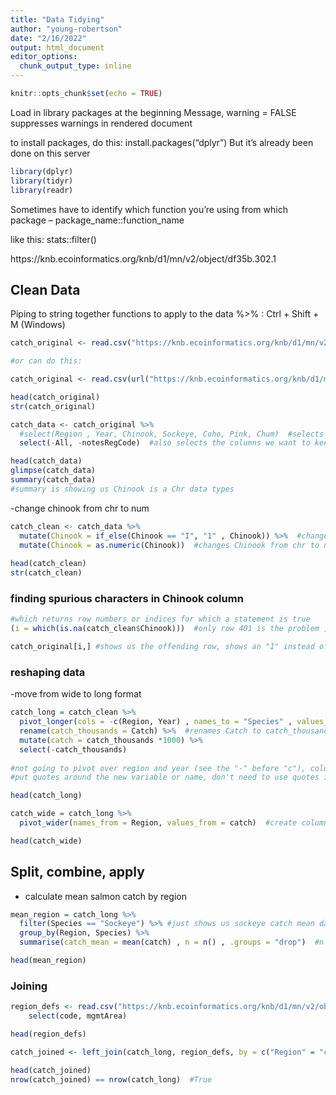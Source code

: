 ```yaml
---
title: "Data Tidying"
author: "young-robertson"
date: "2/16/2022"
output: html_document
editor_options: 
  chunk_output_type: inline
---
```


```r
knitr::opts_chunk$set(echo = TRUE)
```

Load in library packages at the beginning
Message, warning = FALSE suppresses warnings in rendered document

to install packages, do this:
install.packages("dplyr")
But it's already been done on this server

```r

library(dplyr)
library(tidyr)
library(readr)

```

Sometimes have to identify which function you're using from which package -- 
package_name::function_name

like this:
stats::filter()

https://knb.ecoinformatics.org/knb/d1/mn/v2/object/df35b.302.1

## Clean Data

Piping to string together functions to apply to the data
 %>% : Ctrl + Shift + M (Windows)

```r

catch_original <- read.csv("https://knb.ecoinformatics.org/knb/d1/mn/v2/object/df35b.302.1")

#or can do this:

catch_original <- read.csv(url("https://knb.ecoinformatics.org/knb/d1/mn/v2/object/df35b.302.1", method = "libcurl"))

head(catch_original)
str(catch_original)

```

```r
catch_data <- catch_original %>% 
  #select(Region , Year, Chinook, Sockeye, Coho, Pink, Chum)  #selects the columns we want to keep
  select(-All, -notesRegCode)  #also selects the columns we want to keep, so we're not keeping All and notesRegCode

head(catch_data)
glimpse(catch_data)
summary(catch_data)
#summary is showing us Chinook is a Chr data types

```

-change chinook from chr to num

```r
catch_clean <- catch_data %>% 
  mutate(Chinook = if_else(Chinook == "I", "1" , Chinook)) %>%  #changes chr I to chr 1 -- did this after running line 81 and 83
  mutate(Chinook = as.numeric(Chinook))  #changes Chinook from chr to num
  
head(catch_clean)
str(catch_clean)
```

### finding spurious characters in Chinook column
```r
#which returns row numbers or indices for which a statement is true
(i = which(is.na(catch_clean$Chinook)))  #only row 401 is the problem , is.na identifies where there are NA's with TRUE or FALSE

catch_original[i,] #shows us the offending row, shows an "I" instead of a 1

```

### reshaping data
-move from wide to long format

```r
catch_long = catch_clean %>% 
  pivot_longer(cols = -c(Region, Year) , names_to = "Species" , values_to = "Catch") %>% 
  rename(catch_thousands = Catch) %>%  #renames Catch to catch_thousands
  mutate(catch = catch_thousands *1000) %>% 
  select(-catch_thousands)
  
#not going to pivot over region and year (see the "-" before "c"), column we're going to create (takes the name of the columns and puts them in Species column, takes the values and puts them in the catch column)
#put quotes around the new variable or name, don't need to use quotes if we're calling a variable that already exists

head(catch_long)
```


```r
catch_wide = catch_long %>% 
  pivot_wider(names_from = Region, values_from = catch)  #create columns from region and populate it with catch data

head(catch_wide)
```


## Split, combine, apply

- calculate mean salmon catch by region

```r
mean_region = catch_long %>% 
  filter(Species == "Sockeye") %>% #just shows us sockeye catch mean data
  group_by(Region, Species) %>% 
  summarise(catch_mean = mean(catch) , n = n() , .groups = "drop")  #n function counts number of rows in each observations

head(mean_region)

```

### Joining

```r
region_defs <- read.csv("https://knb.ecoinformatics.org/knb/d1/mn/v2/object/df35b.303.1") %>% 
    select(code, mgmtArea)

head(region_defs)
```


```r
catch_joined <- left_join(catch_long, region_defs, by = c("Region" = "code"))  #use "by" argument because there isn't a common column between the two datasets

head(catch_joined)
nrow(catch_joined) == nrow(catch_long)  #True
```
